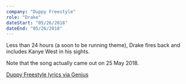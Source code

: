 ```yaml
---
company: "Duppy Freestyle"
role: "Drake"
dateStart: "05/26/2018"
dateEnd: "05/26/2018"
---
```



Less than 24 hours (a soon to be running theme), Drake fires back and includes Kanye West in his sights.

Note that the song actually came out on 25 May 2018.

<YouTube id="https://www.youtube.com/watch?v=Qr_QLv1TPcY" />

[Duppy Freestyle lyrics via Genius](https://genius.com/Drake-duppy-freestyle-lyrics)